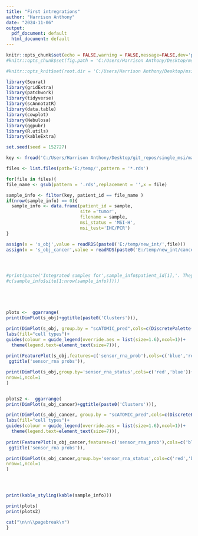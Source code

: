 ---
title: "First intregrations"
author: "Harrison Anthony"
date: "2024-11-06"
output:
  pdf_document: default
  html_document: default
---

```{r setup, include=FALSE}
knitr::opts_chunk$set(echo = FALSE,warning = FALSE,message=FALSE,dev='png',dpi=300)
#knitr::opts_chunk$set(fig.path = 'C:/Users/Harrison Anthony/Desktop/msi_benchmark_results/')

#knitr::opts_knit$set(root.dir = 'C:/Users/Harrison Anthony/Desktop/msi_benchmark_results/')
```



```{r libs-and-functions}
library(Seurat)
library(gridExtra)
library(patchwork)
library(tidyverse)
library(scAnnotatR)
library(data.table)
library(cowplot)
library(Nebulosa)
library(ggpubr)
library(R.utils)
library(kableExtra)

set.seed(seed = 152727)

```



```{r read-in-data,results='asis'}
key <- fread('C:/Users/Harrison Anthony/Desktop/git_repos/single_msi/manifests/final_key.tsv')

files <- list.files(path='E:/temp/',pattern = '*.rds')

for(file in files){
file_name <- gsub(pattern = '.rds',replacement = '',x = file)

sample_info <- filter(key, patient_id == file_name )
if(nrow(sample_info) == 0){
  sample_info <- data.frame(patient_id = sample,
                            site ='tumor',
                            filename = sample,
                            msi_status = 'MSI-H',
                            msi_test='IHC/PCR')
}

assign(x = 's_obj',value = readRDS(paste0('E:/temp/new_int/',file))) 
assign(x = 's_obj_cancer',value = readRDS(paste0('E:/temp/new_int/cancer_only/',file_name,'_cancer.rds'))) 




#print(paste('Integrated samples for',sample_info$patient_id[1],'. They are MSS, determined #by',sample_info$msi_test[1],'. This integration includes the following tissues: ',
#c(sample_info$site[1:nrow(sample_info)])))





plots <-  ggarrange(
print(DimPlot(s_obj)+ggtitle(paste0('Clusters'))),

print(DimPlot(s_obj, group.by = "scATOMIC_pred",cols=c(DiscretePalette(length(unique(s_obj$scATOMIC_pred)), palette = NULL, shuffle = FALSE))) + ggtitle("ATOMIC cells")+
labs(fill="cell types")+
guides(colour = guide_legend(override.aes = list(size=1.6),ncol=1))+ 
  theme(legend.text=element_text(size=7))),
        
print(FeaturePlot(s_obj,features=c('sensor_rna_prob'),cols=c('blue','red')) +
 ggtitle('sensor_rna probs')),

print(DimPlot(s_obj,group.by='sensor_rna_status',cols=c('red','blue'))+ggtitle(paste0('sensor_rna'))),
nrow=1,ncol=1
)


plots2 <-  ggarrange(
print(DimPlot(s_obj_cancer)+ggtitle(paste0('Clusters'))),

print(DimPlot(s_obj_cancer, group.by = "scATOMIC_pred",cols=c(DiscretePalette(length(unique(s_obj_cancer$scATOMIC_pred)), palette = NULL, shuffle = FALSE))) + ggtitle("ATOMIC cells")+
labs(fill="cell types")+
guides(colour = guide_legend(override.aes = list(size=1.6),ncol=1))+ 
  theme(legend.text=element_text(size=7))),
        
print(FeaturePlot(s_obj_cancer,features=c('sensor_rna_prob'),cols=c('blue','red')) +
 ggtitle('sensor_rna probs')),

print(DimPlot(s_obj_cancer,group.by='sensor_rna_status',cols=c('red','blue'))+ggtitle(paste0('sensor_rna'))),
nrow=1,ncol=1
)




print(kable_styling(kable(sample_info)))

print(plots)
print(plots2)

cat("\n\n\\pagebreak\n")
}


```

